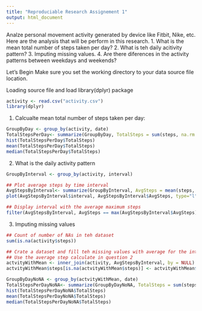 ```yaml
---
title: "Reproduciable Research Assignement 1"
output: html_document
---
```


Analze personal movement activity generated by device like Fitbit, Nike, etc.  Here are the analysis that will be perform in this research.
1. What is the mean total number of steps taken per day?
2. What is teh daily acitivity pattern?
3. Imputing missing values.
4. Are there diferences in the activity patterns between weekdays and weekends?

Let's Begin
Make sure you set the working directory to your data source file location. 

Loading source file and load library(dplyr) package
```r

activity <- read.csv("activity.csv")
library(dplyr)

```

1. Calcualte mean total number of steps taken per day:

```r

GroupByDay <- group_by(activity, date)
TotalStepsPerDay<- summarize(GroupByDay, TotalSteps = sum(steps, na.rm = TRUE))
hist(TotalStepsPerDay$TotalSteps)
mean(TotalStepsPerDay$TotalSteps)
median(TotalStepsPerDay$TotalSteps)
```

2. What is the daily activity pattern
```r

GroupByInterval <- group_by(activity, interval)

## Plot average steps by time interval
AvgStepsByInterval<- summarize(GroupByInterval, AvgSteps = mean(steps, na.rm = TRUE))
plot(AvgStepsByInterval$interval, AvgStepsByInterval$AvgSteps, type="l", xlab = "5 minute daily interval", ylab = "Average Steps")

## Display interval with the average maximum steps
filter(AvgStepsByInterval, AvgSteps == max(AvgStepsByInterval$AvgSteps))

```

3. Imputing missing values
```r

## Count of number of NAs in teh dataset
sum(is.na(activity$steps))

## Crate a dataset and fill teh missing values with average for the interval
## Use the average step calculate in question 2 
actvityWithMean <- inner_join(activity, AvgStepsByInterval, by = NULL)
actvityWithMean$steps[is.na(actvityWithMean$steps)] <- actvityWithMean$AvgSteps

GroupByDayNoNA <- group_by(actvityWithMean, date)
TotalStepsPerDayNoNA<- summarize(GroupByDayNoNA, TotalSteps = sum(steps, na.rm = TRUE))
hist(TotalStepsPerDayNoNA$TotalSteps)
mean(TotalStepsPerDayNoNA$TotalSteps)
median(TotalStepsPerDayNoNA$TotalSteps)

```
